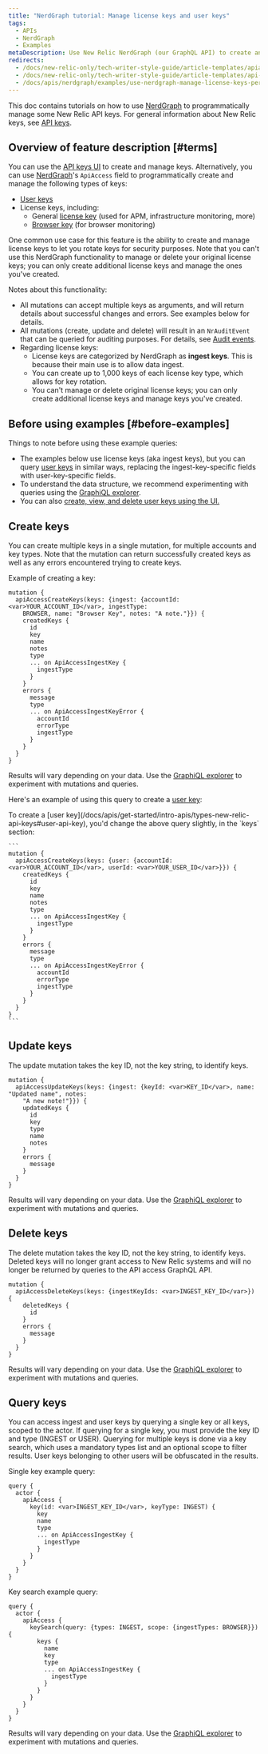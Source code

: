 ```yaml
---
title: "NerdGraph tutorial: Manage license keys and user keys"
tags:
  - APIs
  - NerdGraph
  - Examples
metaDescription: Use New Relic NerdGraph (our GraphQL API) to create and manage license keys and user keys.
redirects:
  - /docs/new-relic-only/tech-writer-style-guide/article-templates/apiaccess-schema-documentation
  - /docs/new-relic-only/tech-writer-style-guide/article-templates/api-access-schema-documentation
  - /docs/apis/nerdgraph/examples/use-nerdgraph-manage-license-keys-personal-api-keys
---
```


This doc contains tutorials on how to use [NerdGraph](https://docs.newrelic.com/docs/introduction-new-relic-graphql) to programmatically manage some New Relic API keys. For general information about New Relic keys, see [API keys](https://docs.newrelic.com/docs/apis/get-started/intro-apis/types-new-relic-api-keys).

## Overview of feature description [#terms]

You can use the [API keys UI](https://one.newrelic.com/launcher/api-keys-ui.api-keys-launcher) to create and manage keys. Alternatively, you can use [NerdGraph](https://docs.newrelic.com/docs/introduction-new-relic-graphql)'s `ApiAccess` field to programmatically create and manage the following types of keys:

* [User keys](/docs/apis/get-started/intro-apis/types-new-relic-api-keys#personal-api-key)
* License keys, including:
  * General [license key](https://docs.newrelic.com/docs/accounts/install-new-relic/account-setup/license-key) (used for APM, infrastructure monitoring, more)
  * [Browser key](https://docs.newrelic.com/docs/browser/new-relic-browser/configuration/copy-browser-monitoring-license-key-app-id) (for browser monitoring)

One common use case for this feature is the ability to create and manage license keys to let you rotate keys for security purposes. Note that you can't use this NerdGraph functionality to manage or delete your original license keys; you can only create additional license keys and manage the ones you've created.

Notes about this functionality:

* All mutations can accept multiple keys as arguments, and will return details about successful changes and errors. See examples below for details.
* All mutations (create, update and delete) will result in an `NrAuditEvent` that can be queried for auditing purposes. For details, see [Audit events](https://docs.newrelic.com/docs/insights/use-insights-ui/manage-account-data/query-account-audit-logs-nrauditevent).
* Regarding license keys:
  * License keys are categorized by NerdGraph as **ingest keys**. This is because their main use is to allow data ingest.
  * You can create up to 1,000 keys of each license key type, which allows for key rotation.
  * You can't manage or delete original license keys; you can only create additional license keys and manage keys you've created.

## Before using examples [#before-examples]

Things to note before using these example queries:

* The examples below use license keys (aka ingest keys), but you can query [user keys](/docs/apis/get-started/intro-apis/types-new-relic-api-keys#user-api-key) in similar ways, replacing the ingest-key-specific fields with user-key-specific fields.
* To understand the data structure, we recommend experimenting with queries using the [GraphiQL explorer](https://api.newrelic.com/graphiql).
* You can also [create, view, and delete user keys using the UI.](/docs/apis/get-started/intro-apis/types-new-relic-api-keys#personal-api-key)

## Create keys

You can create multiple keys in a single mutation, for multiple accounts and key types. Note that the mutation can return successfully created keys as well as any errors encountered trying to create keys.

Example of creating a key:

```
mutation {
  apiAccessCreateKeys(keys: {ingest: {accountId: <var>YOUR_ACCOUNT_ID</var>, ingestType:
    BROWSER, name: "Browser Key", notes: "A note."}}) {
    createdKeys {
      id
      key
      name
      notes
      type
      ... on ApiAccessIngestKey {
        ingestType
      }
    }
    errors {
      message
      type
      ... on ApiAccessIngestKeyError {
        accountId
        errorType
        ingestType
      }
    }
  }
}
```

Results will vary depending on your data. Use the [GraphiQL explorer](https://api.newrelic.com/graphiql) to experiment with mutations and queries.

Here's an example of using this query to create a [user key](/docs/apis/get-started/intro-apis/types-new-relic-api-keys#user-api-key):

<CollapserGroup>
  <Collapser
    id="create-personal-api-key"
    title="Create a user key"
  >
    To create a [user key](/docs/apis/get-started/intro-apis/types-new-relic-api-keys#user-api-key), you'd change the above query slightly, in the `keys` section:

    ```
    mutation {
      apiAccessCreateKeys(keys: {user: {accountId: <var>YOUR_ACCOUNT_ID</var>, userId: <var>YOUR_USER_ID</var>}}) {
        createdKeys {
          id
          key
          name
          notes
          type
          ... on ApiAccessIngestKey {
            ingestType
          }
        }
        errors {
          message
          type
          ... on ApiAccessIngestKeyError {
            accountId
            errorType
            ingestType
          }
        }
      }
    }
    ```
  </Collapser>
</CollapserGroup>

## Update keys

The update mutation takes the key ID, not the key string, to identify keys.

```
mutation {
  apiAccessUpdateKeys(keys: {ingest: {keyId: <var>KEY_ID</var>, name: "Updated name", notes:
    "A new note!"}}) {
    updatedKeys {
      id
      key
      type
      name
      notes
    }
    errors {
      message
    }
  }
}
```

Results will vary depending on your data. Use the [GraphiQL explorer](https://api.newrelic.com/graphiql) to experiment with mutations and queries.

## Delete keys

The delete mutation takes the key ID, not the key string, to identify keys. Deleted keys will no longer grant access to New Relic systems and will no longer be returned by queries to the API access GraphQL API.

```
mutation {
  apiAccessDeleteKeys(keys: {ingestKeyIds: <var>INGEST_KEY_ID</var>}) {
    deletedKeys {
      id
    }
    errors {
      message
    }
  }
}
```

Results will vary depending on your data. Use the [GraphiQL explorer](https://api.newrelic.com/graphiql) to experiment with mutations and queries.

## Query keys

You can access ingest and user keys by querying a single key or all keys, scoped to the actor. If querying for a single key, you must provide the key ID and type (INGEST or USER). Querying for multiple keys is done via a key search, which uses a mandatory types list and an optional scope to filter results. User keys belonging to other users will be obfuscated in the results.

Single key example query:

```
query {
  actor {
    apiAccess {
      key(id: <var>INGEST_KEY_ID</var>, keyType: INGEST) {
        key
        name
        type
        ... on ApiAccessIngestKey {
          ingestType
        }
      }
    }
  }
}
```

Key search example query:

```
query {
  actor {
    apiAccess {
      keySearch(query: {types: INGEST, scope: {ingestTypes: BROWSER}}) {
        keys {
          name
          key
          type
          ... on ApiAccessIngestKey {
            ingestType
          }
        }
      }
    }
  }
}
```

Results will vary depending on your data. Use the [GraphiQL explorer](https://api.newrelic.com/graphiql) to experiment with mutations and queries.
